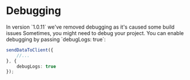 
# Debugging
<Callout type="warning">
In version `1.0.11` we've removed debugging as it's caused some build issues
</Callout>
Sometimes, you might need to debug your project. You can enable debugging by passing `debugLogs: true`:

```ts
sendDataToClient({
    //...
}, {
    debugLogs: true
});
```